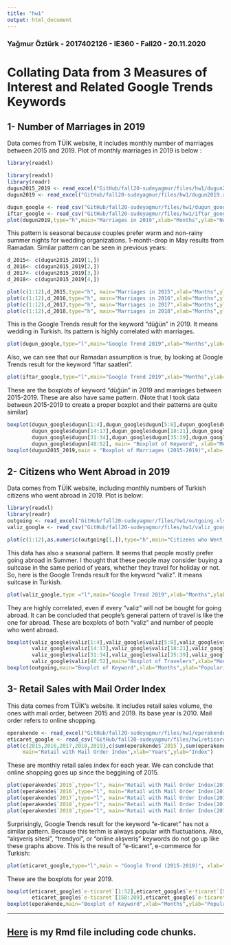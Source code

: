 ```yaml
---
title: "hw1"
output: html_document
---
```

### Yağmur Öztürk - 2017402126 - IE360 - Fall20 - 20.11.2020

# Collating Data from 3 Measures of Interest and Related Google Trends Keywords
## 1- Number of Marriages in 2019
Data comes from TÜİK website, it includes monthly number of marriages between 2015 and 2019. Plot of monthly marriages in 2019 is below :

```r

library(readxl)

library(readxl)
library(readr)
dugun2015_2019 <- read_excel("GitHub/fall20-sudeyagmur/files/hw1/dugun2015-2019.xlsx")
dugun2019 <- read_excel("GitHub/fall20-sudeyagmur/files/hw1/dugun2019.xls")

dugun_google <- read_csv("GitHub/fall20-sudeyagmur/files/hw1/dugun_google.csv")
iftar_google <- read_csv("GitHub/fall20-sudeyagmur/files/hw1/iftar_google.csv")
plot(dugun2019,type="h",main="Marriages in 2019",xlab="Months",ylab="Number of Marriages")

```


This pattern is seasonal because couples prefer warm and non-rainy summer nights for wedding organizations. 1-month-drop in May results from Ramadan. Similar pattern can be seen in previous years: 

```r
d_2015<- c(dugun2015_2019[1,])
d_2016<- c(dugun2015_2019[2,])
d_2017<- c(dugun2015_2019[3,])
d_2018<- c(dugun2015_2019[4,])

plot(c(1:12),d_2015,type="h", main="Marriages in 2015",xlab="Months",ylab="Number of Marriages")
plot(c(1:12),d_2016,type="h", main="Marriages in 2016",xlab="Months",ylab="Number of Marriages")
plot(c(1:12),d_2017,type="h", main="Marriages in 2017",xlab="Months",ylab="Number of Marriages")
plot(c(1:12),d_2018,type="h", main="Marriages in 2018",xlab="Months",ylab="Number of Marriages")
```

This is the Google Trends result for the keyword "düğün" in 2019. It means wedding in Turkish. Its pattern is highly correlated with marriages. 

```r
plot(dugun_google,type="l",main="Google Trend 2019",xlab="Months",ylab="Popularity")
```

Also, we can see that our Ramadan assumption is true, by looking at Google Trends result for the keyword "iftar saatleri".
```r
plot(iftar_google,type="l",main="Google Trend 2019",xlab="Months",ylab="Popularity")
```

These are the boxplots of keyword "düğün" in 2019 and marriages between 2015-2019. These are also have same pattern. (Note that I took data between 2015-2019 to create a proper boxplot and their patterns are quite similar)

```r
boxplot(dugun_google$dugun[1:4],dugun_google$dugun[5:8],dugun_google$dugun[9:13],
        dugun_google$dugun[14:17],dugun_google$dugun[18:21],dugun_google$dugun[22:26],dugun_google$dugun[27:30],
        dugun_google$dugun[31:34],dugun_google$dugun[35:39],dugun_google$dugun[40:43],dugun_google$dugun[44:47],
        dugun_google$dugun[48:52], main= "Boxplot of Keyword", xlab="Months",ylab="Trends")
boxplot(dugun2015_2019,main = "Boxplot of Marriages (2015-2019)",xlab= "Months", ylab="Number of Marriages")
```

## 2- Citizens who Went Abroad in 2019
Data comes from TÜİK website, including monthly numbers of Turkish citizens who went abroad in 2019. Plot is below:

```r
library(readxl)
library(readr)
outgoing <- read_excel("GitHub/fall20-sudeyagmur/files/hw1/outgoing.xls")
valiz_google <- read_csv("GitHub/fall20-sudeyagmur/files/hw1/valiz_google.csv")

plot(c(1:12),as.numeric(outgoing[1,]),type="h",main="Citizens who Went Abroad in 2019",xlab="Months",ylab="Number of Citizens" )
```

This data has also a seasonal pattern. It seems that people mostly prefer going abroad in Summer. I thought that these people may consider buying a suitcase in the same period of years, whether they travel for holiday or not. So, here is the Google Trends result for the keyword "valiz". It means suitcase in Turkish.

```r
plot(valiz_google,type ="l",main="Google Trend 2019",xlab="Months",ylab="Popularity" )

```

They are highly correlated, even if every "valiz" will not be bought for going abroad. It can be concluded that people's general pattern of travel is like the one for abroad. These are boxplots of both "valiz" and number of people who went abroad.

```r
boxplot(valiz_google$valiz[1:4],valiz_google$valiz[5:8],valiz_google$valiz[9:13],
        valiz_google$valiz[14:17],valiz_google$valiz[18:21],valiz_google$valiz[22:26],valiz_google$valiz[27:30],
        valiz_google$valiz[31:34],valiz_google$valiz[35:39],valiz_google$valiz[40:43],valiz_google$valiz[44:47],
        valiz_google$valiz[48:52],main="Boxplot of Travelers",xlab="Months",ylab="Number of People")
boxplot(outgoing,main="Boxplot of Keyword",xlab="Months",ylab="Popularity")
```

## 3- Retail Sales with Mail Order Index 
This data comes from TÜİK's website. It includes retail sales volume, the ones with mail order, between 2015 and 2019. Its base year is 2010. Mail order refers to online shopping. 

```r
eperakende <- read_excel("GitHub/fall20-sudeyagmur/files/hw1/eperakende.xls")
eticaret_google <- read_csv("GitHub/fall20-sudeyagmur/files/hw1/eticaret_google.csv")
plot(c(2015,2016,2017,2018,2019),c(sum(eperakende$`2015`),sum(eperakende$`2016`),sum(eperakende$`2017`),sum(eperakende$`2018`),sum(eperakende$`2019`)),type="h", 
     main="Retail with Mail Order Index",xlab="Years",ylab="Index")
```

These are monthly retail sales index for each year. We can conclude that online shopping goes up since the beggining of 2015.

```r
plot(eperakende$`2015`,type="l", main="Retail with Mail Order Index(2015)",xlab="Months",ylab="Index")
plot(eperakende$`2016`,type="l", main="Retail with Mail Order Index(2016)",xlab="Months",ylab="Index")
plot(eperakende$`2017`,type="l", main="Retail with Mail Order Index(2017)",xlab="Months",ylab="Index")
plot(eperakende$`2018`,type="l", main="Retail with Mail Order Index(2018)",xlab="Months",ylab="Index")
plot(eperakende$`2019`,type="l", main="Retail with Mail Order Index(2019)",xlab="Months",ylab="Index")
```

Surprisingly, Google Trends result for the keyword "e-ticaret" has not a similar pattern. Because this terhm is always popular with fluctuations. Also, "alışveriş sitesi", "trendyol", or "online alışveriş" keywords do not go up like these graphs above. This is the result of "e-ticaret", e-commerce for Turkish:

```r
plot(eticaret_google,type="l",main = "Google Trend (2015-2019)", xlab="Years",ylab="Popularity")
```

These are the boxplots for year 2019.

```r
boxplot(eticaret_google$`e-ticaret`[1:52],eticaret_google$`e-ticaret`[53:104],eticaret_google$`e-ticaret`[105:157],
        eticaret_google$`e-ticaret`[158:209],eticaret_google$`e-ticaret`[210:261],names =c(2015,2016,2017,2018,2019),main="Boxplot of Online Retail Sales",xlab="Months",ylab="Index")
boxplot(eperakende,main="Boxplot of Keyword",xlab="Months",ylab="Popularity")
```

***
## [Here](files\hw1\hw1.Rmd) is my Rmd file including code chunks.
